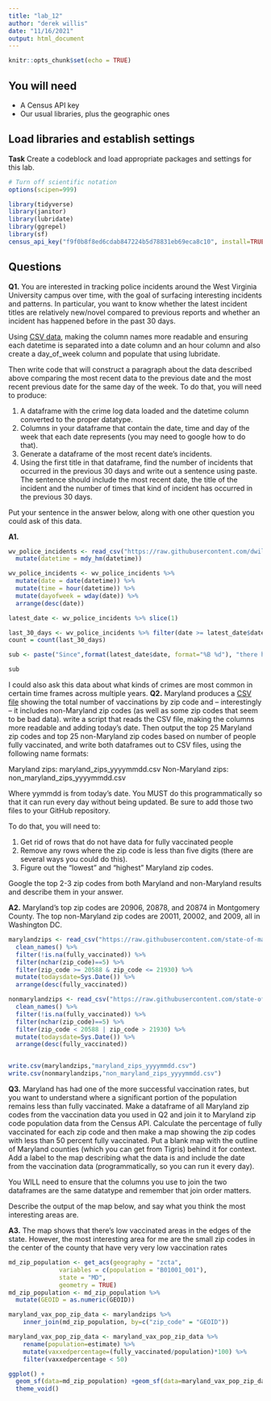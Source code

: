```yaml
---
title: "lab_12"
author: "derek willis"
date: "11/16/2021"
output: html_document
---
```


```r
knitr::opts_chunk$set(echo = TRUE)
```

## You will need

* A Census API key
* Our usual libraries, plus the geographic ones

## Load libraries and establish settings

**Task** Create a codeblock and load appropriate packages and settings for this lab.

```r
# Turn off scientific notation
options(scipen=999)

library(tidyverse)
library(janitor)
library(lubridate)
library(ggrepel)
library(sf)
census_api_key("f9f0b8f8ed6cdab847224b5d78831eb69eca8c10", install=TRUE)

```

## Questions

**Q1.** You are interested in tracking police incidents around the West Virginia University campus over time, with the goal of surfacing interesting incidents and patterns. In particular, you want to know whether the latest incident titles are relatively new/novel compared to previous reports and whether an incident has happened before in the past 30 days.

Using [CSV data](https://raw.githubusercontent.com/dwillis/wvu-projects/master/crime-log/crime_log.csv), making the column names more readable and ensuring each datetime is separated into a date column and an hour column and also create a day_of_week column and populate that using lubridate.

Then write code that will construct a paragraph about the data described above comparing the most recent data to the previous date and the most recent previous date for the same day of the week. To do that, you will need to produce:

1. A dataframe with the crime log data loaded and the datetime column converted to the proper datatype.
2. Columns in your dataframe that contain the date, time and day of the week that each date represents (you may need to google how to do that).
3. Generate a dataframe of the most recent date's incidents.
4. Using the first title in that dataframe, find the number of incidents that occurred in the previous 30 days and write out a sentence using paste. The sentence should include the most recent date, the title of the incident and the number of times that kind of incident has occurred in the previous 30 days.

Put your sentence in the answer below, along with one other question you could ask of this data.

**A1.**

```r
wv_police_incidents <- read_csv("https://raw.githubusercontent.com/dwillis/wvu-projects/master/crime-log/crime_log.csv") %>%
  mutate(datetime = mdy_hm(datetime)) 

wv_police_incidents <- wv_police_incidents %>% 
  mutate(date = date(datetime)) %>% 
  mutate(time = hour(datetime)) %>% 
  mutate(dayofweek = wday(date)) %>% 
  arrange(desc(date)) 

latest_date <- wv_police_incidents %>% slice(1)

last_30_days <- wv_police_incidents %>% filter(date >= latest_date$date - 30 & title == latest_date$title)
count = count(last_30_days)

```

```r
sub <- paste("Since",format(latest_date$date, format="%B %d"), "there have been", count, str_to_lower(latest_date$title), "in the last 30 days")

sub
```
I could also ask this data about what kinds of crimes are most common in certain time frames across multiple years.
**Q2.** Maryland produces a [CSV file](https://raw.githubusercontent.com/state-of-maryland/VaccineCSVs/master/Vax_ZIP_CODE_FirstSecondSingle_Totals_Raw.csv) showing the total number of vaccinations by zip code and -- interestingly -- it includes non-Maryland zip codes (as well as some zip codes that seem to be bad data). write a script that reads the CSV file, making the columns more readable and adding today's date. Then output the top 25 Maryland zip codes and top 25 non-Maryland zip codes based on number of people fully vaccinated, and write both dataframes out to CSV files, using the following name formats:

Maryland zips: maryland_zips_yyyymmdd.csv
Non-Maryland zips: non_maryland_zips_yyyymmdd.csv

Where yymmdd is from today's date. You MUST do this programmatically so that it can run every day without being updated. Be sure to add those two files to your GitHub repository.

To do that, you will need to:

1. Get rid of rows that do not have data for fully vaccinated people
2. Remove any rows where the zip code is less than five digits (there are several ways you could do this).
3. Figure out the "lowest" and "highest" Maryland zip codes.

Google the top 2-3 zip codes from both Maryland and non-Maryland results and describe them in your answer.

**A2.**
Maryland's top zip codes are 20906, 20878, and 20874 in Montgomery County. The top non-Maryland zip codes are 20011, 20002, and 2009, all in Washington DC.
```r
marylandzips <- read_csv("https://raw.githubusercontent.com/state-of-maryland/VaccineCSVs/master/Vax_ZIP_CODE_FirstSecondSingle_Totals_Raw.csv")%>%
  clean_names() %>% 
  filter(!is.na(fully_vaccinated)) %>% 
  filter(nchar(zip_code)==5) %>% 
  filter(zip_code >= 20588 & zip_code <= 21930) %>% 
  mutate(todaysdate=Sys.Date()) %>% 
  arrange(desc(fully_vaccinated))

nonmarylandzips <- read_csv("https://raw.githubusercontent.com/state-of-maryland/VaccineCSVs/master/Vax_ZIP_CODE_FirstSecondSingle_Totals_Raw.csv")%>%
  clean_names() %>% 
  filter(!is.na(fully_vaccinated)) %>% 
  filter(nchar(zip_code)==5) %>% 
  filter(zip_code < 20588 | zip_code > 21930) %>% 
  mutate(todaysdate=Sys.Date()) %>% 
  arrange(desc(fully_vaccinated))


write.csv(marylandzips,"maryland_zips_yyyymmdd.csv")
write.csv(nonmarylandzips,"non_maryland_zips_yyyymmdd.csv")
```

**Q3.** Maryland has had one of the more successful vaccination rates, but you want to understand where a significant portion of the population remains less than fully vaccinated. Make a dataframe of all Maryland zip codes from the vaccination data you used in Q2 and join it to Maryland zip code population data from the Census API. Calculate the percentage of fully vaccinated for each zip code and then make a map showing the zip codes with less than 50 percent fully vaccinated. Put a blank map with the outline of Maryland counties (which you can get from Tigris) behind it for context. Add a label to the map describing what the data is and include the date from the vaccination data (programmatically, so you can run it every day).

You WILL need to ensure that the columns you use to join the two dataframes are the same datatype and remember that join order matters.

Describe the output of the map below, and say what you think the most interesting areas are.

**A3.**
The map shows that there's low vaccinated areas in the edges of the state. However, the most interesting area for me are the small zip codes in the center of the county that have very very low vaccination rates 
```r
md_zip_population <- get_acs(geography = "zcta", 
              variables = c(population = "B01001_001"), 
              state = "MD",
              geometry = TRUE)
md_zip_population <- md_zip_population %>% 
  mutate(GEOID = as.numeric(GEOID))

maryland_vax_pop_zip_data <- marylandzips %>%
    inner_join(md_zip_population, by=c("zip_code" = "GEOID"))  

maryland_vax_pop_zip_data <- maryland_vax_pop_zip_data %>% 
    rename(population=estimate) %>%
    mutate(vaxxedpercentage=(fully_vaccinated/population)*100) %>% 
    filter(vaxxedpercentage < 50)

ggplot() +
  geom_sf(data=md_zip_population) +geom_sf(data=maryland_vax_pop_zip_data, aes(fill=vaxxedpercentage,   geometry=geometry)) +scale_fill_viridis_c(option = "plasma", trans = "sqrt") +
  theme_void()
```
